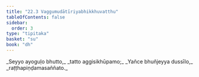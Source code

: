 ```yaml
---
title: "22.3 Vaggumudātīriyabhikkhuvatthu"
tableOfContents: false
sidebar:
  order: 3
type: "tipitaka"
basket: "su"
book: "dh"
---
```



<DynamicBreadcrumb />

<Division number="308" book="dh">

<Paragraph number="332" type="verses" book="dh">
_Seyyo ayoguḷo bhutto,_  
_tatto aggisikhūpamo;_  
_Yañce bhuñjeyya dussīlo,_  
_raṭṭhapiṇḍamasaññato._
</Paragraph>
</Division>